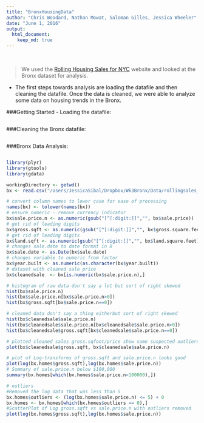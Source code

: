 ```yaml
---
title: "BronxHousingData"
author: "Chris Woodard, Nathan Mowat, Saloman Gilles, Jessica Wheeler"
date: "June 1, 2016"
output: 
  html_document:
    keep_md: true
---
```


<br>

>We used the [Rolling Housing Sales for NYC](http://www1.nyc.gov/home/search/index.page?search-terms=Rolling+sales+update) website and looked at the Bronx dataset for analysis.

* The first steps towards analysis are loading the datafile and then cleaning the datafile.  Once the data is cleaned, we were able to analyze some data on housing trends in the Bronx.

###Getting Started - Loading the datafile:

```r
```


###Cleaning the Bronx datafile:
```r
```

###Bronx Data Analysis:
```r
```

```r

library(plyr)
library(gtools)
library(gdata)

workingDirectory <- getwd()
bx <- read.csv("/Users/JessicaSibal/Dropbox/Wk3Bronx/Data/rollingsales_bronx.csv")

# convert column names to lower case for ease of processing
names(bx) <- tolower(names(bx))
# ensure numeric - remove currency indicator
bx$sale.price.n <- as.numeric(gsub("[^[:digit:]]","", bx$sale.price)) 
# get rid of leading digits
bx$gross.sqft <- as.numeric(gsub("[^[:digit:]]","", bx$gross.square.feet)) 
# get rid of leading digits
bx$land.sqft <- as.numeric(gsub("[^[:digit:]]","", bx$land.square.feet)) 
# changes sale.date to date format in R
bx$sale.date <- as.Date(bx$sale.date) 
# changes variable to numeric from factor
bx$year.built <- as.numeric(as.character(bx$year.built))  
# dataset with cleaned sale price
bx$cleanedsale  <- bx[is.numeric(bx$sale.price.n),]  

# histogram of raw data don't say a lot but sort of right skewed
hist(bx$sale.price.n) 
hist(bx$sale.price.n[bx$sale.price.n>0]) 
hist(bx$gross.sqft[bx$sale.price.n==0]) 

# cleaned data don't say a thing eitherbut sort of right skewed
hist(bx$cleanedsale$sale.price.n)
hist(bx$cleanedsale$sale.price.n[bx$cleanedsale$sale.price.n>0]) 
hist(bx$cleanedsale$gross.sqft[bx$cleanedsale$sale.price.n==0])

# plotted cleaned sales gross.sqfoot/price show some suspected outliers
plot(bx$cleanedsale$gross.sqft, bx$cleanedsale$sale.price.n)

# plot of Log-transforms of gross.sqft and sale.price.n looks good
plot(log(bx.homes$gross.sqft),log(bx.homes$sale.price.n)) 
# Summary of sale.price.n below $100,000
summary(bx.homes[which(bx.homes$sale.price.n<100000),]) 

# outliers
#Removed the log data that was less than 5
bx.homes$outliers <- (log(bx.homes$sale.price.n) <= 5) + 0 
bx.homes <- bx.homes[which(bx.homes$outliers == 0),] 
#ScatterPlot of Log gross.sqft vs sale.price.n with outliers removed
plot(log(bx.homes$gross.sqft),log(bx.homes$sale.price.n)) 
```